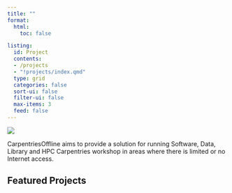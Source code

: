 ```yaml
---
title: ""
format:
  html:
    toc: false

listing:
  id: Project
  contents:
  - /projects
  - "!projects/index.qmd"
  type: grid
  categories: false
  sort-ui: false
  filter-ui: false
  max-items: 3
  feed: false
---
```


![](images/OFFLINE.png)

CarpentriesOffline aims to provide a solution for running Software, Data, Library and HPC Carpentries workshop in areas where there is limited or no Internet access.

## Featured Projects

